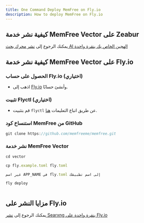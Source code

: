 ```yaml
---
title: One Command Deploy MemFree on Fly.io
description: How to deploy MemFree on Fly.io
---
```


## كيفية نشر خدمة MemFree Vector على Zeabur

يمكنك الرجوع إلى [نشر محرك بحث AI الهجين الخاص بك بنقرة واحدة](/docs/one-click-deploy-ai-search)

## كيفية نشر خدمة MemFree Vector على Fly.io

<Steps>

### الحصول على حساب Fly.io (اختياري)

-   اذهب إلى [Fly.io](https://fly.io) وأنشئ حسابًا.

### تثبيت Flyctl (اختياري)

-   قم بتثبيت `flyctl` عن طريق اتباع التعليمات [هنا](https://fly.io/docs/flyctl/install/).

### استنساخ كود MemFree من GitHub

```js
git clone https://github.com/memfreeme/memfree.git
```

### نشر خدمة MemFree Vector

```js
cd vector

cp fly.example.toml fly.toml

غير اسم APP_NAME في fly.toml إلى اسم تطبيقك

fly deploy



```

</Steps>

## مزايا النشر على Fly.io

يمكنك الرجوع إلى [نشر Searxng بنقرة واحدة على Fly.io](/docs/deploy-searxng-fly-io)
